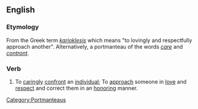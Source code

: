 ==English==

===Etymology===
From the Greek term ''[[karioklesis]]'' {{rfscript|Greek}} which means "to lovingly and respectfully approach another". Alternatively, a portmanteau of the words ''[[care]]'' and ''[[contront]]''. 

===Verb===
{{en-verb}}

# To [[caringly]] [[confront]] an [[individual]]; To [[approach]] someone in [[love]] and [[respect]] and correct them in an [[honoring]] manner.

[[Category:Portmanteaus]]